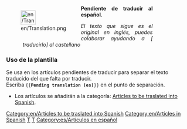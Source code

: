 <div style="width: 400px; margin: .5cm 0; clear: both"><div style="float: left">[[File:en/Translation.png|40px|left]]</div>
<div class="plainlinks" style="margin-left: 1.2cm; text-align: justify"><p style="border-bottom: 1px solid #8888aa">'''Pendiente de traducir al español.'''</p>
<p style="font-size: 90%">''El texto que sigue es el original en inglés, puedes colaborar ayudando a [{{fullurl:{{FULLPAGENAME}}|action=edit}} traducirlo] al castellano''</p></div></div>
<includeonly>[[Category:en/Articles to be traslated into Spanish]][[Category:en/Articles in Spanish]]</includeonly>
<noinclude>
===Uso de la plantilla===
Se usa en los artículos pendientes de traducir para separar el texto traducido del que falta por traducir.<br/>
Escriba <code><nowiki>{{</nowiki>'''Pending translation (es)'''<nowiki>}}</nowiki></code> en el punto de separación.

* Los artículos se añadirán a la categoría: [[:Category:en/Articles to be traslated into Spanish|Articles to be traslated into Spanish]].
[[Category:en/Templates|T]][[Category:en/Message boxes|T]][[Category:es/Artículos en español]]
</noinclude>